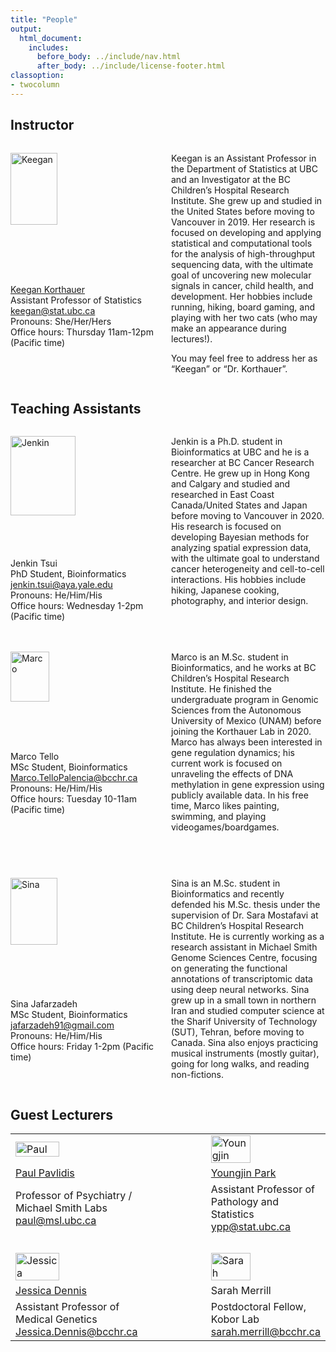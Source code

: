 ```yaml
---
title: "People"
output:
  html_document:
    includes:
      before_body: ../include/nav.html
      after_body: ../include/license-footer.html
classoption:
- twocolumn
---
```



## Instructor

:::: {style="display: grid; grid-template-columns: 1fr 1fr; grid-column-gap: 10px;"}

::: {}
![Keegan](peoplePics/Keegan_shot.jpg){width=55%}
<br>[Keegan Korthauer](https://kkorthauer.org/)
<br>Assistant Professor of Statistics
<br><keegan@stat.ubc.ca>
<br>Pronouns: She/Her/Hers
<br>Office hours: Thursday 11am-12pm (Pacific time)
:::


::: {}
Keegan is an Assistant Professor in the Department of Statistics at UBC and an Investigator at the BC Children's Hospital Research Institute. She grew up and studied in the United States before moving to Vancouver in 2019. Her research is focused on developing and applying statistical and computational tools for the analysis of high-throughput sequencing data, with the ultimate goal of uncovering new molecular signals in cancer, child health, and development. Her hobbies include running, hiking, board gaming, and playing with her two cats (who may make an appearance during lectures!). 

You may feel free to address her as "Keegan" or "Dr. Korthauer". 
:::

::::



## Teaching Assistants 

:::: {style="display: grid; grid-template-columns: 1fr 1fr; grid-column-gap: 10px;"}

::: {}
![Jenkin](peoplePics/jenkinTsui.jpg){width=65%}
<br>Jenkin Tsui
<br>PhD Student, Bioinformatics
<br><jenkin.tsui@aya.yale.edu>
<br>Pronouns: He/Him/His
<br>Office hours: Wednesday 1-2pm (Pacific time)  
:::


::: {}
Jenkin is a Ph.D. student in Bioinformatics at UBC and he is a researcher at BC Cancer Research Centre. He grew up in Hong Kong and Calgary and studied and researched in East Coast Canada/United States and Japan before moving to Vancouver in 2020. His research is focused on developing Bayesian methods for analyzing spatial expression data, with the ultimate goal to understand cancer heterogeneity and cell-to-cell interactions. His hobbies include hiking, Japanese cooking, photography, and interior design.
:::

::::

&nbsp;

:::: {style="display: grid; grid-template-columns: 1fr 1fr; grid-column-gap: 10px;"}

::: {}
![Marco](peoplePics/marcoTello.jpg){width=50%}
<br>Marco Tello
<br>MSc Student, Bioinformatics
<br><Marco.TelloPalencia@bcchr.ca>
<br>Pronouns: He/Him/His
<br>Office hours: Tuesday 10-11am (Pacific time)
:::


::: {}
Marco is an M.Sc. student in Bioinformatics, and he works at BC Children's Hospital Research Institute. He finished the undergraduate program in Genomic Sciences from the Autonomous University of Mexico (UNAM) before joining the Korthauer Lab in 2020. Marco has always been interested in gene regulation dynamics; his current work is focused on unraveling the effects of DNA methylation in gene expression using publicly available data. In his free time, Marco likes painting, swimming, and playing videogames/boardgames.
:::

::::


&nbsp;

:::: {style="display: grid; grid-template-columns: 1fr 1fr; grid-column-gap: 10px;"}

::: {}
![Sina](peoplePics/sinaJ2.png){width=55%}
<br>Sina Jafarzadeh
<br>MSc Student, Bioinformatics
<br><jafarzadeh91@gmail.com>
<br>Pronouns: He/Him/His
<br>Office hours: Friday 1-2pm (Pacific time)
:::


::: {}
Sina is an M.Sc. student in Bioinformatics and recently defended his M.Sc. thesis under the supervision of Dr. Sara Mostafavi at BC Children's Hospital Research Institute. He is currently working as a research assistant in Michael Smith Genome Sciences Centre, focusing on generating the functional annotations of transcriptomic data using deep neural networks. Sina grew up in a small town in northern Iran and studied computer science at the Sharif University of Technology (SUT), Tehran, before moving to Canada. Sina also enjoys practicing musical instruments (mostly guitar), going for long walks, and reading non-fictions.
:::


::::

## Guest Lecturers
|  |   |  |
|---------------|---------------|---------------|
| ![Paul](peoplePics/paulPavlidis.jpg){width=60%} | | ![Youngjin](peoplePics/youngjinPark.png){width=60%} |
|  [Paul Pavlidis](https://pavlab.msl.ubc.ca/)  | | [Youngjin Park](https://ypark.github.io/) |
|  Professor of Psychiatry / Michael Smith Labs <paul@msl.ubc.ca> | | Assistant Professor of Pathology and Statistics <ypp@stat.ubc.ca> |
|  &nbsp; |  &nbsp; | &nbsp;  |
 | ![Jessica](peoplePics/jessicaDennis.jpg){width=60%} | | ![Sarah](peoplePics/sarahMerrill.jpg){width=60%}  |
 | [Jessica Dennis](www.dennislab.ca) | |  Sarah Merrill |
 |  Assistant Professor of Medical Genetics <Jessica.Dennis@bcchr.ca> | |  Postdoctoral Fellow, Kobor Lab  <sarah.merrill@bcchr.ca> |



